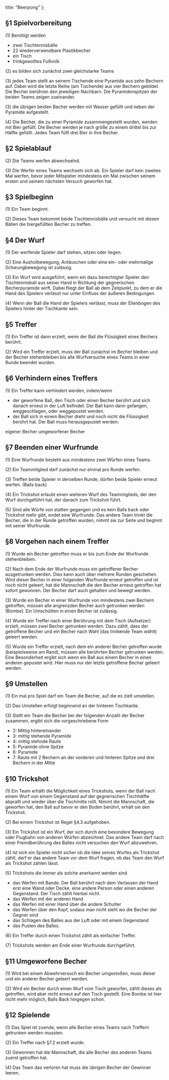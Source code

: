   title: "Beerpong"
};


## §1 Spielvorbereitung

(1) Benötigt werden

  - zwei Tischtennisbälle
  - 22 wiederverwendbare Plastikbecher
  - ein Tisch
  - trinkgewolltes Fußvolk

(2) es bilden sich zunächst zwei gleichstarke Teams

(3) jedes Team stellt an seinem Tischende eine Pyramide aus zehn Bechern auf. Dabei wird die letzte Reihe (am Tischende) aus vier Bechern gebildet. Die Becher berühren den jeweiligen Nachbarn. Die Pyramidenspitzen der beiden Teams zeigen zueinander.

(3) die übrigen beiden Becher werden mit Wasser gefüllt und neben der Pyramide aufgestellt.

(4) Die Becher, die zu einer Pyramide zusammengestellt wurden, werden mit Bier gefüllt. DIe Becher werden je nach größe zu einem drittel bis zur Hälfte gefüllt. Jedes Team füllt drei Bier in ihre Becher.


## §2 Spielablauf

(2) Die Teams werfen abwechselnd.

(3) Die Werfer eines Teams wechseln sich ab. Ein Spieler darf kein zweites Mal werfen, bevor jeder Mitspieler mindestens ein Mal zwischen seinem ersten und seinem nächsten Versuch geworfen hat.


## §3 Spielbeginn

(1) Ein Team beginnt.

(2) Dieses Team bekommt beide Tischtennisbälle und versucht mit diesen Bällen die biergefüllten Becher zu treffen.


## §4 Der Wurf

(1) Der werfende Spieler darf stehen, sitzen oder liegen.

(2) Eine Ausholbewegung, Antäuschen oder eine ein- oder mehrmalige Schwungbewegung ist zulässig.

(3) Ein Wurf wird ausgeführt, wenn ein dazu berechtigter Spieler den Tischtennisball aus seiner Hand in Richtung der gegnerischen Becherpyramide wirft. Dabei fliegt der Ball ab dem Zeitpunkt, zu dem er die Hand des Spielers verlässt nur unter Einfluss der äußeren Bedingungen.

(4) Wenn der Ball die Hand der Spielers verlässt, muss der Ellenbogen des Spielers hinter der Tischkante sein.


## §5 Treffer

(1) Ein Treffer ist dann erzielt, wenn der Ball die Flüssigkeit eines Bechers berührt.

(2) Wird ein Treffer erzielt, muss der Ball zunächst im Becher bleiben und der Becher stehenbleiben bis alle Wurfversuche eines Teams in einer Runde beendet wurden.


## §6 Verhindern eines Treffers

(1) Ein Treffer kann verhindert werden, indem/wenn

  - der geworfene Ball, den Tisch oder einen Becher berührt und sich danach erneut in der Luft befindet. Der Ball kann dann gefangen, weggeschlagen, oder weggepustet werden.
  - der Ball sich in einem Becher dreht und noch nicht die Flüssigkeit berührt hat. Der Ball muss herausgepustet werden.

eigener Becher
umgeworfener Becher


## §7 Beenden einer Wurfrunde

(1) Eine Wurfrunde besteht aus mindestens zwei Würfen eines Teams.

(2) Ein Teammitglied darf zunächst nur einmal pro Runde werfen.

(3) Treffen beide Spieler in derselben Runde, dürfen beide Spieler erneut werfen. (Balls back)

(4) Ein Trickshot erlaubt einen weiteren Wurf des Teammiglieds, der den Wurf durchgeführt hat, der danach zum Trickshot führt.

(5) Sind alle Würfe von statten gegangen und es kein Balls back oder Trickshot mehr gibt, endet eine Wurfrunde. Das andere Team trinkt die Becher, die in der Runde getroffen wurden, nimmt sie zur Seite und beginnt mit seiner Wurfrunde.


## §8 Vorgehen nach einem Treffer

(1) Wurde ein Becher getroffen muss er bis zum Ende der Wurfrunde stehenbleiben.

(2) Nach dem Ende der Wurfrunde muss ein getroffener Becher ausgetrunken werden. Dies kann auch über mehrere Runden geschehen. Wird dieser Becher in einer folgenden Wurfrunde erneut getroffen und ist noch nicht geleert, hat die Mannschaft die den Becher erneut getroffen hat sofort gewonnen. Der Becher darf auch gehalten und bewegt werden.

(3) Wurde ein Becher in einer Wurfrunde von mindestens zwei Bechern getroffen, müssen alle angrenzden Becher auch getrunken werden (Bombe). Ein Umschütten in einen Becher ist zulässig.

(4) Wurde ein Treffer nach einer Berührung mit dem Tisch (Aufsetzer) erzielt, müssen zwei Becher getrunken werden. Dazu zählt, dass der getroffene Becher und ein Becher nach Wahl (das trinkende Team wählt) geleert werden.

(5) Wurde ein Treffer erzielt, nach dem ein anderer Becher getroffen wurde (beispielsweise am Rand), müssen alle berührten Becher getrunken werden. Eine Besonderheit ergibt sich wenn ein Ball aus einem Becher in einen anderen gepustet wird. Hier muss nur der letzte getroffene Becher geleert werden.


## §9 Umstellen

(1) Ein mal pro Spiel darf ein Team die Becher, auf die es zielt umstellen.

(2) Das Umstellen erfolgt beginnend an der hinteren Tischkante.

(3) Stellt ein Team die Becher bei der folgenden Anzahl der Becher zusammen, ergibt sich die vorgeschriebene Form

  - 2: Mittig hintereinander
  - 3: mittig stehende Pyramide
  - 4: mittig stehnde Raute
  - 5: Pyramide ohne Spitze
  - 6: Pyramide
  - 7: Raute mit 2 Bechern an der vorderen und hinteren Spitze und drei Bechern in der Mitte


## §10 Trickshot

(1) Ein Team erhällt die Möglichkeit eines Trickshots, wenn der Ball nach einem Wurf von einem Gegenstand auf der gegnerischen Tischhälfte abprallt und wieder über die Tischmitte rollt. Nimmt die Mannschaft, die geworfen hat, den Ball auf bevor er den Boden berührt, erhält sie den Trickshot.

(2) Bei einem Trickshot ist Regel §4.3 aufgehoben.

(3) Ein Trickshot ist ein Wurf, der sich durch eine besondere Bewegung oder Flugbahn von anderen Würfen abzeichnet. Das andere Team darf nach einer Fremdberührung des Balles nicht versuchen den Wurf abzuwehren.

(4) Ist sich ein Spieler nicht sicher ob die Idee seines Wurfes als Trickshot zählt, darf er das andere Team vor dem Wurf fragen, ob das Team den Wurf als Trickshot zählen lässt.

(5) Trickshots die immer als solche anerkannt werden sind

- das Werfen mit Bande. Der Ball berührt nach dem Verlassen der Hand erst eine Wand oder Decke, eine andere Person oder einen anderen Gegenstand. Der Tisch zählt hierbei nicht.
- das Werfen mit der anderen Hand
- das Werfen mit einer Hand über die andere Schulter
- das Werfen über den Kopf, sodass man nicht sieht wo die Becher der Gegner sind
- das Schlagen des Balles aus der Luft oder mit einem Gegenstand
- das Pusten des Balles.

(6) Ein Treffer durch einen Trickshot zählt als einfacher Treffer.

(7) Trickshots werden am Ende einer Wurfrunde durchgeführt.

## §11 Umgeworfene Becher

(1) Wird bei einem Abwehrversuch ein Becher umgestoßen, muss dieser und ein anderer Becher geleert werden.

(2) Wird ein Becher durch einen Wurf vom Tisch geworfen, zählt dieses als getroffen, wird aber nicht erneut auf den Tisch gestellt. Eine Bombe ist hier nicht mehr möglich, Balls Back hingegen schon.


## §12 Spielende

(1) Das Spiel ist zuende, wenn alle Becher eines Teams nach Treffern getrunken werden mussten.

(2) Ein Treffer nach §7.2 erzielt wurde.

(3) Gewonnen hat die Mannschaft, die alle Becher des anderen Teams zuerst getroffen hat.

(4) Das Team das verloren hat muss die übrigen Becher der Gewinner leeren.

